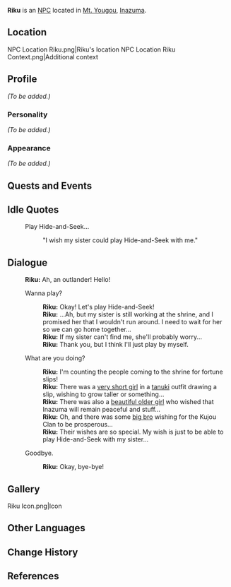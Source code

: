 {{Meta
<!-- REMOVE THIS TEMPLATE AFTER ADDING MISSING INFO -->
|missing_NPC_profile  = yes
}}
{{Character Infobox
|type             = NPC
|image            = NPC Riku.png
|region           = Inazuma
|voiceEN          = [https://www.hearanjali.com/ Anjali Kunapaneni]<ref name="Anjali NPC">Twitter: [https://twitter.com/hereliesanjali/status/1417885853536460800 EN VA Self Announcement]</ref>
}}
'''Riku''' {{Lang|ja=陸}} is an [[NPC]] located in [[Mt. Yougou]], [[Inazuma]].

==Location==
<gallery>
NPC Location Riku.png|Riku's location
NPC Location Riku Context.png|Additional context
</gallery>

==Profile==
<!-- detailed story/lore information goes here -->
''(To be added.)''

===Personality===
''(To be added.)''

===Appearance===
''(To be added.)''

==Quests and Events==
{{Quests and Events}}

==Idle Quotes==
{{Dialogue start}}
: {{DIcon|Idle}} Play Hide-and-Seek...
:: {{A|VO Riku 01.ogg}} "I wish my sister could play Hide-and-Seek with me."
{{Dialogue end}}

==Dialogue==
{{Dialogue start}}
:'''Riku:''' Ah, an outlander! Hello!
:{{DIcon}} Wanna play?
::'''Riku:''' Okay! Let's play Hide-and-Seek!
::'''Riku:''' ...Ah, but my sister is still working at the shrine, and I promised her that I wouldn't run around. I need to wait for her so we can go home together...
::'''Riku:''' If my sister can't find me, she'll probably worry...
::'''Riku:''' Thank you, but I think I'll just play by myself.
:{{DIcon}} What are you doing?
::'''Riku:''' I'm counting the people coming to the shrine for fortune slips!
::'''Riku:''' There was a [[Sayu|very short girl]] in a [[tanuki]] outfit drawing a slip, wishing to grow taller or something...
::'''Riku:''' There was also a [[Kamisato Ayaka|beautiful older girl]] who wished that Inazuma will remain peaceful and stuff...
::'''Riku:''' Oh, and there was some [[Kujou Kamaji|big bro]] wishing for the Kujou Clan to be prosperous...
::'''Riku:''' Their wishes are so special. My wish is just to be able to play Hide-and-Seek with my sister...
:{{DIcon}} Goodbye.
::'''Riku:''' Okay, bye-bye!
{{Dialogue end}}

==Gallery==
<gallery>
Riku Icon.png|Icon
</gallery>

==Other Languages==
{{Other Languages
|default_hidden = 1
|en      = Riku
|zhs     = 陆
|zhs_rm  = Lù
|zht     = 陸
|zht_rm  = Lù
|ja      = 陸
|ja_rm   = Riku
|ko      = 리쿠
|ko_rm   = Riku
|es      = Riku
|fr      = Riku
|ru      = Рику
|th      = Riku
|vi      = Riku
|de      = Riku
|id      = Riku
|pt      = Riku
|tr      = Riku
|it      = Riku
}}

==Change History==
{{Change History|2.0}}

==References==
{{Reflist}}